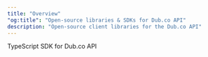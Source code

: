 ```yaml
---
title: "Overview"
"og:title": "Open-source libraries & SDKs for Dub.co API"
description: "Open-source client libraries for the Dub.co API"
---
```


<CardGroup cols={2}>
  <Card
    title="TypeScript"
    icon="github"
    href="/sdks/typescript"
    color="#333333"
  >
    TypeScript SDK for Dub.co API
  </Card>
</CardGroup>
